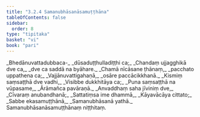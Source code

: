 ```yaml
---
title: "3.2.4 Samanubhāsanāsamuṭṭhāna"
tableOfContents: false
sidebar:
  order: 8
type: "tipitaka"
basket: "vi"
book: "pari"
---
```



<DynamicBreadcrumb />

<Division number="261" book="pari" bookNo="5" page="160">

<Paragraph number="1111" type="verses" book="pari">
_Bhedānuvattadubbaca-_  
_dūsaduṭṭhulladiṭṭhi ca;_  
_Chandaṃ ujjagghikā dve ca,_  
_dve ca saddā na byāhare._  

</Paragraph>

<Paragraph number="1112" type="verses" book="pari">
_Chamā nīcāsane ṭhānaṃ,_  
_pacchato uppathena ca;_  
_Vajjānuvattigahaṇā,_  
_osāre paccācikkhanā._  

</Paragraph>

<Paragraph number="1113" type="verses" book="pari">
_Kismiṃ saṃsaṭṭhā dve vadhi,_  
_Visibbe dukkhitāya ca;_  
_Puna saṃsaṭṭhā na vūpasame,_  
_Ārāmañca pavāraṇā._  

</Paragraph>

<Paragraph number="1114" type="verses" book="pari">
_Anvaddhaṃ saha jīviniṃ dve,_  
_Cīvaraṃ anubandhanā;_  
_Sattatiṃsa ime dhammā,_  
_Kāyavācāya cittato;_  
_Sabbe ekasamuṭṭhānā,_  
_Samanubhāsanā yathā._  


</Paragraph>
</Division>

<Paragraph number="1115" type="center" book="pari">
Samanubhāsanāsamuṭṭhānaṃ niṭṭhitaṃ.
</Paragraph>